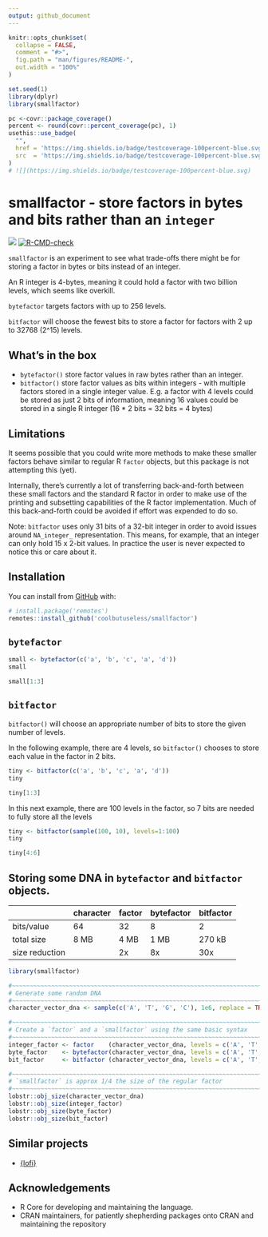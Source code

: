```yaml
---
output: github_document
---
```


<!-- README.md is generated from README.Rmd. Please edit that file -->

```r
knitr::opts_chunk$set(
  collapse = FALSE,
  comment = "#>",
  fig.path = "man/figures/README-",
  out.width = "100%"
)

set.seed(1)
library(dplyr)
library(smallfactor)
```

```r
pc <-covr::package_coverage()
percent <- round(covr::percent_coverage(pc), 1)
usethis::use_badge(
  "",
  href = 'https://img.shields.io/badge/testcoverage-100percent-blue.svg',
  src  = 'https://img.shields.io/badge/testcoverage-100percent-blue.svg'
)
# ![](https://img.shields.io/badge/testcoverage-100percent-blue.svg)
```





# smallfactor - store factors in bytes and bits rather than an `integer`

<!-- badges: start -->
![](https://img.shields.io/badge/cool-useless-green.svg)
[![R-CMD-check](https://github.com/coolbutuseless/smallfactor/workflows/R-CMD-check/badge.svg)](https://github.com/coolbutuseless/smallfactor/actions)
<!-- badges: end -->

`smallfactor` is an experiment to see what trade-offs there might be for storing
a factor in bytes or bits instead of an integer.

An R integer is 4-bytes, meaning it could hold a factor with two billion levels,
which seems like overkill.   

`bytefactor` targets factors with up to 256 levels.

`bitfactor` will choose the fewest bits to store a factor for factors with 2 up to
32768 (2^15) levels.


## What's in the box

* `bytefactor()` store factor values in raw bytes rather than an integer.
* `bitfactor()` store factor values as bits within integers - with multiple factors
  stored in a single integer value.
  E.g. a factor with 4 levels could be stored as just 2 bits of information, 
  meaning 16 values could be stored in a single R integer (16 * 2 bits = 32 bits = 4 bytes)

## Limitations

It seems possible that you could write more methods to make these smaller factors 
behave similar to regular R `factor` objects, but this package is not attempting
this (yet).

Internally, there's currently a lot of transferring back-and-forth between 
these small factors and the standard R factor in order to make use of 
the printing and subsetting capabilities of the R factor implementation.  Much
of this back-and-forth could be avoided if effort was expended to do so.

Note: `bitfactor` uses only 31 bits of a 32-bit integer in order to avoid 
issues around `NA_integer_` representation.  This means, for example, that an 
integer can only hold 15 x 2-bit values.  In practice the user is never
expected to notice this or care about it.

## Installation

You can install from [GitHub](https://github.com/coolbutuseless/smallfactor) with:

``` r
# install.package('remotes')
remotes::install_github('coolbutuseless/smallfactor')
```

## `bytefactor`


```r
small <- bytefactor(c('a', 'b', 'c', 'a', 'd'))
small

small[1:3]
```



## `bitfactor`

`bitfactor()` will choose an appropriate number of bits to store the given 
number of levels.

In the following example, there are 4 levels, so `bitfactor()` chooses to 
store each value in the factor in 2 bits.


```r
tiny <- bitfactor(c('a', 'b', 'c', 'a', 'd'))
tiny

tiny[1:3]
```

In this next example, there are 100 levels in the factor, so 7 bits are 
needed to fully store all the levels

```r
tiny <- bitfactor(sample(100, 10), levels=1:100)
tiny

tiny[4:6]
```




## Storing some DNA in `bytefactor` and `bitfactor` objects.

|            | character | factor | bytefactor | bitfactor |
|------------|-----------|--------|------------|-----------|
| bits/value | 64        | 32     | 8          | 2         |
| total size | 8 MB      | 4 MB   | 1 MB       | 270 kB    |
| size reduction |       |  2x    | 8x         | 30x       |

```r
library(smallfactor)

#~~~~~~~~~~~~~~~~~~~~~~~~~~~~~~~~~~~~~~~~~~~~~~~~~~~~~~~~~~~~~~~~~~~~~~~~~~~~~
# Generate some random DNA
#~~~~~~~~~~~~~~~~~~~~~~~~~~~~~~~~~~~~~~~~~~~~~~~~~~~~~~~~~~~~~~~~~~~~~~~~~~~~~
character_vector_dna <- sample(c('A', 'T', 'G', 'C'), 1e6, replace = TRUE)

#~~~~~~~~~~~~~~~~~~~~~~~~~~~~~~~~~~~~~~~~~~~~~~~~~~~~~~~~~~~~~~~~~~~~~~~~~~~~~
# Create a `factor` and a `smallfactor` using the same basic syntax
#~~~~~~~~~~~~~~~~~~~~~~~~~~~~~~~~~~~~~~~~~~~~~~~~~~~~~~~~~~~~~~~~~~~~~~~~~~~~~
integer_factor <- factor    (character_vector_dna, levels = c('A', 'T', 'G', 'C'))
byte_factor    <- bytefactor(character_vector_dna, levels = c('A', 'T', 'G', 'C'))
bit_factor     <- bitfactor (character_vector_dna, levels = c('A', 'T', 'G', 'C'))

#~~~~~~~~~~~~~~~~~~~~~~~~~~~~~~~~~~~~~~~~~~~~~~~~~~~~~~~~~~~~~~~~~~~~~~~~~~~~~
# `smallfactor` is approx 1/4 the size of the regular factor
#~~~~~~~~~~~~~~~~~~~~~~~~~~~~~~~~~~~~~~~~~~~~~~~~~~~~~~~~~~~~~~~~~~~~~~~~~~~~~
lobstr::obj_size(character_vector_dna)
lobstr::obj_size(integer_factor)
lobstr::obj_size(byte_factor)
lobstr::obj_size(bit_factor)
```

## Similar projects

* [{lofi}](https://github.com/coolbutuseless/lofi)


## Acknowledgements

* R Core for developing and maintaining the language.
* CRAN maintainers, for patiently shepherding packages onto CRAN and maintaining
  the repository
